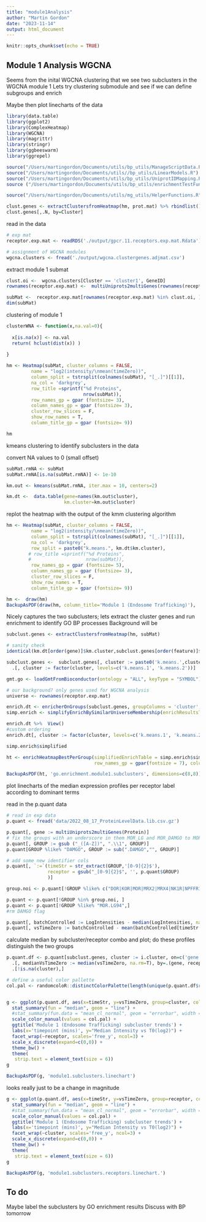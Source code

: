 ```yaml
---
title: "module1Analysis"
author: "Martin Gordon"
date: "2023-11-14"
output: html_document
---
```


```r
knitr::opts_chunk$set(echo = TRUE)
```

## Module 1 Analysis WGCNA

Seems from the inital WGCNA clustering that we see two subclusters in the WGCNA module 1
Lets try clustering submodule and see if we can define subgroups and enrich

Maybe then plot linecharts of the data

```r
library(data.table)
library(ggplot2)
library(ComplexHeatmap)
library(WGCNA)
library(magrittr)
library(stringr)
library(ggbeeswarm)
library(ggrepel)

source("/Users/martingordon/Documents/utils/bp_utils/ManageScriptData.R")
source("/Users/martingordon/Documents/utils//bp_utils/LinearModels.R")
source("/Users/martingordon/Documents/utils/bp_utils/UniprotIDMapping.R")
source ("/Users/martingordon/Documents/utils/bp_utils/enrichmentTestFunctions.R")

source("/Users/martingordon/Documents/utils/mg_utils/HelperFunctions.R")

clust.genes <- extractClustersfromHeatmap(hm, prot.mat) %>% rbindlist()
clust.genes[,.N, by=Cluster]

```

read in the data 
```r
# exp mat
receptor.exp.mat <- readRDS('./output/gpcr.11.receptors.exp.mat.Rdata')

# assignment of WGCNA modules
wgcna.clusters <- fread('./output/wgcna.clustergenes.adjmat.csv')

```

extract module 1 submat
```r
clust.oi <-  wgcna.clusters[Cluster == 'cluster1', GeneID]
rownames(receptor.exp.mat) <-  multiUniprots2multiGenes(rownames(receptor.exp.mat))

subMat <-  receptor.exp.mat[rownames(receptor.exp.mat) %in% clust.oi, ]
dim(subMat)
```

clustering of module 1
```r
clusterWNA <- function(x,na.val=0){
  
  x[is.na(x)] <- na.val
  return( hclust(dist(x)) )
  
}

hm <- Heatmap(subMat, cluster_columns = FALSE, 
         name = "log2(intensity/\nmean(timeZero))",
         column_split = tstrsplit(colnames(subMat), "[_.]")[[1]],
         na_col = 'darkgrey',
         row_title =sprintf("%d Proteins",
                            nrow(subMat)),
         row_names_gp = gpar (fontsize= 3),
         column_names_gp = gpar (fontsize= 3),
         cluster_row_slices = F,
         show_row_names = T,
         column_title_gp = gpar (fontsize= 9))

hm
```
kmeans clustering to identify subclusters in the data 


convert NA values to 0 (small offset)
```r
subMat.rmNA <- subMat
subMat.rmNA[is.na(subMat.rmNA)] <- 1e-10

km.out <- kmeans(subMat.rmNA, iter.max = 10, centers=2)

km.dt <-  data.table(gene=names(km.out$cluster), 
                     km.cluster=km.out$cluster)
```

replot the heatmap with the output of the kmm clustering algorithm

```r
hm <- Heatmap(subMat, cluster_columns = FALSE, 
         name = "log2(intensity/\nmean(timeZero))",
         column_split = tstrsplit(colnames(subMat), "[_.]")[[1]],
         na_col = 'darkgrey',
         row_split = paste0("k.means.", km.dt$km.cluster),
        # row_title =sprintf("%d Proteins",
        #                    nrow(subMat)),
         row_names_gp = gpar (fontsize= 5),
         column_names_gp = gpar (fontsize= 3),
         cluster_row_slices = F,
         show_row_names = T,
         column_title_gp = gpar (fontsize= 9))

hm <-  draw(hm)
BackupAsPDF(draw(hm, column_title='Module 1 (Endosome Trafficking)'), 'module1.kmeansclustering.heatmap.', dimensions=c(8,8))
```
Nicely captures the two subclusters; lets extract the cluster genes and run enrichment to identify GO BP processes
Background will be 

```r
subclust.genes <- extractClustersfromHeatmap(hm, subMat)

# sanity check
identical(km.dt[order(gene)]$km.cluster,subclust.genes[order(feature)]$cluster)

subclust.genes <-  subclust.genes[, cluster := paste0('k.means.',cluster)] %>% 
  .[, cluster := factor(cluster, levels=c('k.means.1', 'k.means.2'))]

gmt.go <- loadGmtFromBioconductor(ontology = "ALL", keyType = "SYMBOL")

# our background? only genes used for WGCNA analysis
universe <- rownames(receptor.exp.mat)

enrich.dt <- enricherOnGroups(subclust.genes, groupColumns = 'cluster', geneColumn = "feature", term2gene.gmt = gmt.go, universe = universe)
simp.enrich <- simplifyEnrichBySimilarUniverseMembership(enrichResultsTable = enrich.dt, gmt=gmt.go, groupColumn = 'cluster')

enrich.dt %>%  View()
#custom ordering
enrich.dt[, cluster := factor(cluster, levels=c('k.means.1', 'k.means.2'))]

simp.enrich$simplified

ht <- enrichHeatmapBestPerGroup(simplifiedEnrichTable = simp.enrich$simplified, groupColumn = 'cluster.x', topN = 12, title='Module 1 (Endosome Trafficking) subcluster enrichment', 
                                row_names_gp = gpar(fontsize = 7), column_names_gp= gpar(fontsize = 6), upperThreshold = 8, cluster_columns =F)

BackupAsPDF(ht, 'go.enrichment.module1.subclusters', dimensions=c(8,8))
```
plot linecharts of the median expression profiles per receptor
label according to dominant terms

read in the p.quant data 
```r
# read in exp data
p.quant <- fread('data/2022_08_17_ProteinLevelData.lib.csv.gz')

p.quant[, gene := multiUniprots2multiGenes(Protein)]
# fix the groups with an underscore in them MOR_LG and MOR_DAMGO to MOR.DAMGO
p.quant[, GROUP := gsub ("_([A-Z])", ".\\1", GROUP)]
p.quant[GROUP %like% "DAMGO", GROUP := sub(".DAMGO","", GROUP)]

# add some new identifier cols
p.quant[, `:=`(timeStr = str_extract(GROUP,'[0-9]{2}$'),
               receptor = gsub("_[0-9]{2}$", '', p.quant$GROUP)
               )]

group.noi <- p.quant[!GROUP %like% c("DOR|KOR|MOR|MRX2|MRX4|NK1R|NPFFR1|NPY1R|PTGER1|PTGER4|QRFPR|DOR"),unique(GROUP)]

p.quant <- p.quant[!GROUP %in% group.noi, ]
p.quant <- p.quant[!GROUP %like% "MOR.LG94",]
#rm DAMGO flag

p.quant[, batchControlled := LogIntensities - median(LogIntensities, na.rm = TRUE), by = .(Protein, receptor, SUBJECT)]
p.quant[, vsTimeZero := batchControlled - mean(batchControlled[timeStr == timeStr[!is.na(batchControlled)][1] ]), by = .(Protein, receptor)]
```

calculate median by subcluster/receptor combo and plot; do these profiles distinguish the two groups

```r
p.quant.df <- p.quant[subclust.genes, cluster := i.cluster, on=c('gene','gene')] %>%
  .[, medianVsTimeZero := median(vsTimeZero, na.rm=T), by=.(gene, receptor, cluster)] %>% 
  .[!is.na(cluster),]

# define a useful color pallette
col.pal <- randomcoloR::distinctColorPalette(length(unique(p.quant.df$receptor)))


g <- ggplot(p.quant.df, aes(x=timeStr, y=vsTimeZero, group=cluster, color=cluster)) +
  stat_summary(fun = "median", geom = "line") +
  #stat_summary(fun.data = "mean_cl_normal", geom = "errorbar", width = .2) +
  scale_color_manual(values = col.pal) + 
  ggtitle('Module 1 (Endosome Trafficking) subcluster trends') +
  labs(x='timepoint (mins)', y="Median Intensity vs T0(log2)") +
  facet_wrap(~receptor, scales='free_y', ncol=3) +
  scale_x_discrete(expand=c(0,0)) +
  theme_bw() +
  theme(
   strip.text = element_text(size = 6))
g

BackupAsPDF(g, 'module1.subclusters.linechart')

```

looks really just to be a change in magnitude
```r

g <- ggplot(p.quant.df, aes(x=timeStr, y=vsTimeZero, group=receptor, color=receptor)) +
  stat_summary(fun = "median", geom = "line") +
  #stat_summary(fun.data = "mean_cl_normal", geom = "errorbar", width = .2) +
  scale_color_manual(values = col.pal) + 
  ggtitle('Module 1 (Endosome Trafficking) subcluster trends') +
  labs(x='timepoint (mins)', y="Median Intensity vs T0(log2)") +
  facet_wrap(~cluster, scales='free_y', ncol=3) +
  scale_x_discrete(expand=c(0,0)) +
  theme_bw() +
  theme(
   strip.text = element_text(size = 6))
g

BackupAsPDF(g, 'module1.subclusters.receptors.linechart.')
```
To do 
---
Maybe label the subclusters by GO enrichment results
Discuss with BP tomorrow
